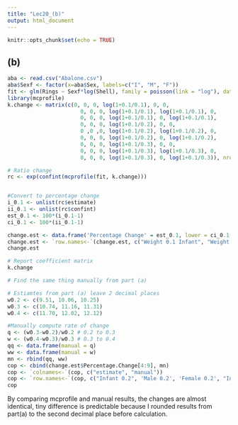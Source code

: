 ---
title: "Lec20_(b)"
output: html_document
---

```{r setup, include=FALSE}
knitr::opts_chunk$set(echo = TRUE)
```

## (b)

```{r}
aba <- read.csv("Abalone.csv")
aba$Sexf <- factor(x=aba$Sex, labels=c("I", "M", "F"))
fit <- glm(Rings ~ Sexf*log(Shell), family = poisson(link = "log"), data = aba)
library(mcprofile)
k.change <- matrix(c(0, 0, 0, log(1+0.1/0.1), 0, 0, 
                       0, 0, 0, log(1+0.1/0.1), log(1+0.1/0.1), 0, 
                       0, 0, 0, log(1+0.1/0.1), 0, log(1+0.1/0.1),
                       0, 0, 0, log(1+0.1/0.2), 0, 0, 
                       0 ,0 ,0, log(1+0.1/0.2), log(1+0.1/0.2), 0,
                       0, 0, 0, log(1+0.1/0.2), 0, log(1+0.1/0.2),
                       0, 0, 0, log(1+0.1/0.3), 0, 0, 
                       0, 0, 0, log(1+0.1/0.3), log(1+0.1/0.3), 0,
                       0, 0, 0, log(1+0.1/0.3), 0, log(1+0.1/0.3)), nrow = 9, byrow = TRUE) 

# Ratio change
rc <- exp(confint(mcprofile(fit, k.change)))


#Convert to percentage change
i_0.1 <- unlist(rc$estimate)
ii_0.1 <- unlist(rc$confint)
est_0.1 <- 100*(i_0.1-1)
ci_0.1 <- 100*(ii_0.1-1)

change.est <- data.frame('Percentage Change' = est_0.1, lower = ci_0.1[1:9], upper = ci_0.1[10:18])
change.est <- `row.names<-`(change.est, c("Weight 0.1 Infant", "Weight 0.1 Male", "Weight 0.1 Female", "Weight 0.2 Infant", "Weight 0.2 Male", "Weight 0.2 Female", "Weight 0.3 Infant", "Weight 0.3 Male", "Weight 0.3 Female"))
change.est
```

```{r}
# Report coefficient matrix
k.change
```
```{r}
# Find the same thing manually from part (a)

# Estiamtes from part (a) leave 2 decimal places
w0.2 <- c(9.51, 10.06, 10.25)
w0.3 <- c(10.74, 11.16, 11.31)
w0.4 <- c(11.70, 12.02, 12.12)

#Manually compute rate of change
q <- (w0.3-w0.2)/w0.2 # 0.2 to 0.3
w <- (w0.4-w0.3)/w0.3 # 0.3 to 0.4
qq <- data.frame(manual = q)
ww <- data.frame(manual = w)
mn <- rbind(qq, ww)
cop <- cbind(change.est$Percentage.Change[4:9], mn)
cop <- `colnames<-`(cop, c("estimate", "manual"))
cop <- `row.names<-`(cop, c("Infant 0.2", 'Male 0.2', 'Female 0.2', "Infant 0.3", 'Male 0.3', 'Female 0.3'))
cop
```
By comparing mcprofile and manual results, the changes are almost identical, tiny difference is predictable because I rounded results from part(a) to the second decimal place before calculation. 